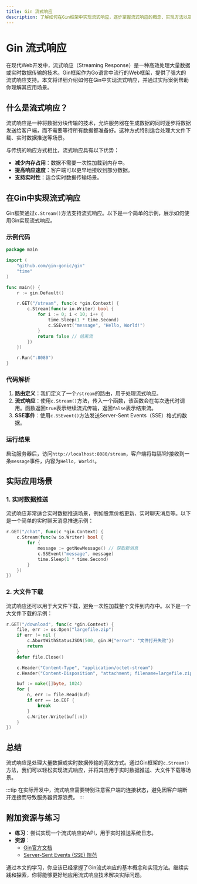 ```yaml
---
title: Gin 流式响应
description: 了解如何在Gin框架中实现流式响应，逐步掌握流式响应的概念、实现方法以及实际应用场景。
---
```


# Gin 流式响应

在现代Web开发中，流式响应（Streaming Response）是一种高效处理大量数据或实时数据传输的技术。Gin框架作为Go语言中流行的Web框架，提供了强大的流式响应支持。本文将详细介绍如何在Gin中实现流式响应，并通过实际案例帮助你理解其应用场景。

## 什么是流式响应？

流式响应是一种将数据分块传输的技术，允许服务器在生成数据的同时逐步将数据发送给客户端，而不需要等待所有数据都准备好。这种方式特别适合处理大文件下载、实时数据推送等场景。

与传统的响应方式相比，流式响应具有以下优势：
- **减少内存占用**：数据不需要一次性加载到内存中。
- **提高响应速度**：客户端可以更早地接收到部分数据。
- **支持实时性**：适合实时数据传输场景。

## 在Gin中实现流式响应

Gin框架通过`c.Stream()`方法支持流式响应。以下是一个简单的示例，展示如何使用Gin实现流式响应。

### 示例代码

```go
package main

import (
    "github.com/gin-gonic/gin"
    "time"
)

func main() {
    r := gin.Default()

    r.GET("/stream", func(c *gin.Context) {
        c.Stream(func(w io.Writer) bool {
            for i := 0; i < 10; i++ {
                time.Sleep(1 * time.Second)
                c.SSEvent("message", "Hello, World!")
            }
            return false // 结束流
        })
    })

    r.Run(":8080")
}
```

### 代码解析

1. **路由定义**：我们定义了一个`/stream`的路由，用于处理流式响应。
2. **流式响应**：使用`c.Stream()`方法，传入一个函数，该函数会在每次迭代时调用。函数返回`true`表示继续流式传输，返回`false`表示结束流。
3. **SSE事件**：使用`c.SSEvent()`方法发送Server-Sent Events（SSE）格式的数据。

### 运行结果

启动服务器后，访问`http://localhost:8080/stream`，客户端将每隔1秒接收到一条`message`事件，内容为`Hello, World!`。

## 实际应用场景

### 1. 实时数据推送

流式响应非常适合实时数据推送场景，例如股票价格更新、实时聊天消息等。以下是一个简单的实时聊天消息推送示例：

```go
r.GET("/chat", func(c *gin.Context) {
    c.Stream(func(w io.Writer) bool {
        for {
            message := getNewMessage() // 获取新消息
            c.SSEvent("message", message)
            time.Sleep(1 * time.Second)
        }
    })
})
```

### 2. 大文件下载

流式响应还可以用于大文件下载，避免一次性加载整个文件到内存中。以下是一个大文件下载的示例：

```go
r.GET("/download", func(c *gin.Context) {
    file, err := os.Open("largefile.zip")
    if err != nil {
        c.AbortWithStatusJSON(500, gin.H{"error": "文件打开失败"})
        return
    }
    defer file.Close()

    c.Header("Content-Type", "application/octet-stream")
    c.Header("Content-Disposition", "attachment; filename=largefile.zip")

    buf := make([]byte, 1024)
    for {
        n, err := file.Read(buf)
        if err == io.EOF {
            break
        }
        c.Writer.Write(buf[:n])
    }
})
```

## 总结

流式响应是处理大量数据或实时数据传输的高效方式。通过Gin框架的`c.Stream()`方法，我们可以轻松实现流式响应，并将其应用于实时数据推送、大文件下载等场景。

:::tip
在实际开发中，流式响应需要特别注意客户端的连接状态，避免因客户端断开连接而导致服务器资源浪费。
:::

## 附加资源与练习

- **练习**：尝试实现一个流式响应的API，用于实时推送系统日志。
- **资源**：
  - [Gin官方文档](https://gin-gonic.com/docs/)
  - [Server-Sent Events (SSE) 规范](https://developer.mozilla.org/en-US/docs/Web/API/Server-sent_events)

通过本文的学习，你应该已经掌握了Gin流式响应的基本概念和实现方法。继续实践和探索，你将能够更好地应用流式响应技术解决实际问题。